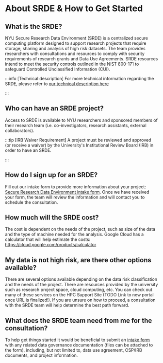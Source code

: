 # About SRDE & How to Get Started

## What is the SRDE?
NYU Secure Research Data Environment (SRDE) is a centralized secure computing platform designed to support research projects that require storage, sharing and analysis of high risk datasets. The team provides researchers with consultations and resources to comply with security requirements of research grants and Data Use Agreements. SRDE resources intend to meet the security controls outlined in the NIST 800-171 to safeguard Controlled Unclassified Information (CUI). 


:::info [Technical description]
For more technical information regarding the SRDE, please refer to [our technical description here](https://docs.google.com/document/d/1DB2eHL2Y6kd5fQWAif1QBgHbDBui1bpR_pjF_hcJIzI/edit?tab=t.0)

:::

## Who can have an SRDE project?

Access to SRDE is available to NYU researchers and sponsored members of their research team (i.e. co-investigators, research assistants, external collaborators).

:::tip [IRB Waiver Requirement]
A project must be reviewed and approved (or receive a waiver) by the University's Institutional Review Board (IRB) in order to have an SRDE.

:::

## How do I sign up for an SRDE?
Fill out our intake form to provide more information about your project: [Secure Research Data Environment intake form](https://nyu.qualtrics.com/jfe/form/SV_3Vok9ax87Bxxdsy). Once we have received your form, the team will review the information and will contact you to schedule the consultation.

## How much will the SRDE cost?
The cost is dependent on the needs of the project, such as size of the data and the type of machine needed for the analysis.  Google Cloud has a calculator that will help estimate the costs: https://cloud.google.com/products/calculator

## My data is not high risk, are there other options available?
There are several options available depending on the data risk classification and the needs of the project.  There are resources provided by the university such as research project space, cloud computing, etc. You can check out many of these services on the HPC Support Site (TODO Link to new portal once URL is finalized!).  If you are unsure on how to proceed, a consultation with the SRDE team will help determine the best path forward.  

## What does the SRDE team need from me for the consultation?
To help get things started it would be beneficial to submit an [intake form](https://nyu.qualtrics.com/jfe/form/SV_3Vok9ax87Bxxdsy) with any related data governance documentation (files can be attached to the form), including, but not limited to, data use agreement, OSP/IRB documents, and project information.


